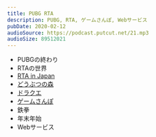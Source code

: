 ```yaml
---
title: PUBG RTA
description: PUBG, RTA, ゲームさんぽ, Webサービス
pubDate: 2020-02-12
audioSource: https://podcast.putcut.net/21.mp3
audioSize: 89512021
---
```


- PUBGの終わり
- RTAの世界
- [RTA in Japan](https://rtain.jp/)
- [どうぶつの森](https://twitter.com/joinjoin_jony/status/1210954313322745856)
- [ドラクエ](https://youtu.be/A2bWFKkcRRI)
- [ゲームさんぽ](https://www.youtube.com/user/gotouchi10sec)
- 鉄拳
- 年末年始
- Webサービス
